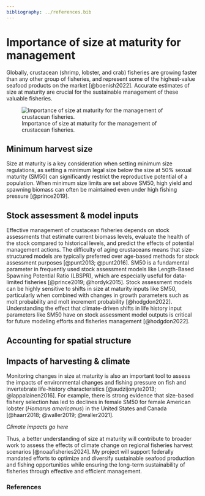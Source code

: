 ```yaml
---
bibliography: ../references.bib
---
```


# Importance of size at maturity for management

Globally, crustacean (shrimp, lobster, and crab) fisheries are growing faster than any other group of fisheries, and represent some of the highest-value seafood products on the market [@boenish2022]. Accurate estimates of size at maturity are crucial for the sustainable management of these valuable fisheries.

![Importance of size at maturity for the management of crustacean fisheries.](../figures/circle_diagram.png){fig-align="center"}

## Minimum harvest size

Size at maturity is a key consideration when setting minimum size regulations, as setting a minimum legal size below the size at 50% sexual maturity (SM50) can significantly restrict the reproductive potential of a population. When minimum size limits are set above SM50, high yield and spawning biomass can often be maintained even under high fishing pressure [@prince2019].

## Stock assessment & model inputs

Effective management of crustacean fisheries depends on stock assessments that estimate current biomass levels, evaluate the health of the stock compared to historical levels, and predict the effects of potential management actions. The difficulty of aging crustaceans means that size-structured models are typically preferred over age-based methods for stock assessment purposes [@punt2013; @punt2016]. SM50 is a fundamental parameter in frequently used stock assessment models like Length-Based Spawning Potential Ratio (LBSPR), which are especially useful for data-limited fisheries [@prince2019; @hordyk2015]. Stock assessment models can be highly sensitive to shifts in size at maturity inputs like SM50, particularly when combined with changes in growth parameters such as molt probability and molt increment probability [@hodgdon2022]. Understanding the effect that climate-driven shifts in life history input parameters like SM50 have on stock assessment model outputs is critical for future modeling efforts and fisheries management [@hodgdon2022].

## Accounting for spatial structure

## Impacts of harvesting & climate

Monitoring changes in size at maturity is also an important tool to assess the impacts of environmental changes and fishing pressure on fish and invertebrate life-history characteristics [@audzijonyte2013; @lappalainen2016]. For example, there is strong evidence that size-based fishery selection has led to declines in female SM50 for female American lobster (*Homarus americanus*) in the United States and Canada [@haarr2018; @waller2019; @waller2021].

*Climate impacts go here*

Thus, a better understanding of size at maturity will contribute to broader work to assess the effects of climate change on regional fisheries harvest scenarios [@noaafisheries2024]. My project will support federally mandated efforts to optimize and diversify sustainable seafood production and fishing opportunities while ensuring the long-term sustainability of fisheries through effective and efficient management.

### References {.unnumbered}
